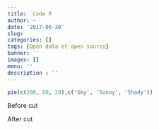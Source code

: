 ```yaml
---
title:  Code R
author: ~
date: '2017-06-30'
slug: 
categories: []
tags: [Open data et open source]
banner: ''
images: []
menu: ''
description : ''
---
```


```r
pie(c(280, 60, 20),c('Sky', 'Sunny', 'Shady'))
```

Before cut 

<!--more-->

After cut
